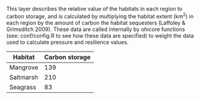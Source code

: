 This layer describes the relative value of the habitats in each region to carbon storage, and is calculated by multiplying the habitat extent (km^2^) in each region by the amount of carbon the habitat sequesters (Laffoley & Grimsditch 2009). These data are called internally by ohicore functions (see: conf/config.R to see how these data are specified) to weight the data used to calculate pressure and resilience values. 

Habitat | Carbon storage
------------- | -------------
Mangrove | 139
Saltmarsh | 210 
Seagrass | 83 

